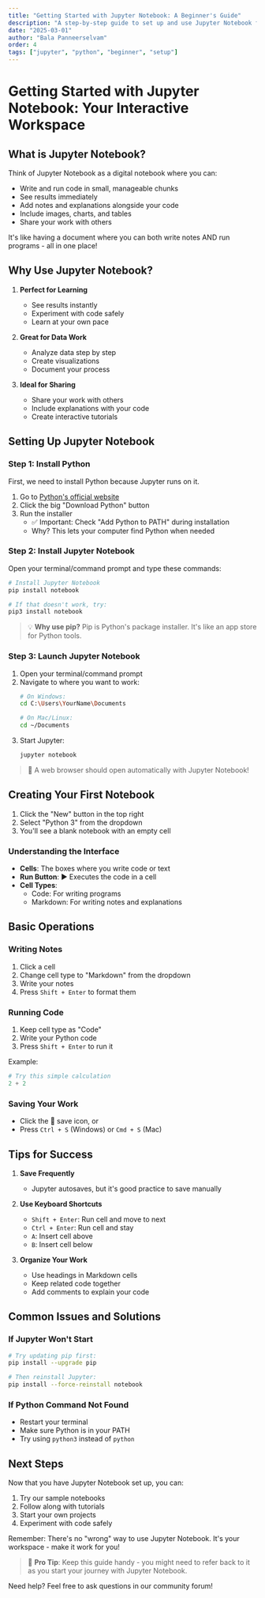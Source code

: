 ```yaml
---
title: "Getting Started with Jupyter Notebook: A Beginner's Guide"
description: "A step-by-step guide to set up and use Jupyter Notebook for beginners, with no coding experience required."
date: "2025-03-01"
author: "Bala Panneerselvam"
order: 4
tags: ["jupyter", "python", "beginner", "setup"]
---
```


# Getting Started with Jupyter Notebook: Your Interactive Workspace

## What is Jupyter Notebook?

Think of Jupyter Notebook as a digital notebook where you can:
- Write and run code in small, manageable chunks
- See results immediately
- Add notes and explanations alongside your code
- Include images, charts, and tables
- Share your work with others

It's like having a document where you can both write notes AND run programs - all in one place!

## Why Use Jupyter Notebook?

1. **Perfect for Learning**
   - See results instantly
   - Experiment with code safely
   - Learn at your own pace

2. **Great for Data Work**
   - Analyze data step by step
   - Create visualizations
   - Document your process

3. **Ideal for Sharing**
   - Share your work with others
   - Include explanations with your code
   - Create interactive tutorials

## Setting Up Jupyter Notebook

### Step 1: Install Python
First, we need to install Python because Jupyter runs on it.

1. Go to [Python's official website](https://www.python.org/downloads/)
2. Click the big "Download Python" button
3. Run the installer
   - ✅ Important: Check "Add Python to PATH" during installation
   - Why? This lets your computer find Python when needed

### Step 2: Install Jupyter Notebook

Open your terminal/command prompt and type these commands:

```bash
# Install Jupyter Notebook
pip install notebook

# If that doesn't work, try:
pip3 install notebook
```

> 💡 **Why use pip?** 
> Pip is Python's package installer. It's like an app store for Python tools.

### Step 3: Launch Jupyter Notebook

1. Open your terminal/command prompt
2. Navigate to where you want to work:
   ```bash
   # On Windows:
   cd C:\Users\YourName\Documents

   # On Mac/Linux:
   cd ~/Documents
   ```
3. Start Jupyter:
   ```bash
   jupyter notebook
   ```

> 🎉 A web browser should open automatically with Jupyter Notebook!

## Creating Your First Notebook

1. Click the "New" button in the top right
2. Select "Python 3" from the dropdown
3. You'll see a blank notebook with an empty cell

### Understanding the Interface

- **Cells**: The boxes where you write code or text
- **Run Button**: ▶️ Executes the code in a cell
- **Cell Types**:
  - Code: For writing programs
  - Markdown: For writing notes and explanations

## Basic Operations

### Writing Notes
1. Click a cell
2. Change cell type to "Markdown" from the dropdown
3. Write your notes
4. Press `Shift + Enter` to format them

### Running Code
1. Keep cell type as "Code"
2. Write your Python code
3. Press `Shift + Enter` to run it

Example:
```python
# Try this simple calculation
2 + 2
```

### Saving Your Work
- Click the 💾 save icon, or
- Press `Ctrl + S` (Windows) or `Cmd + S` (Mac)

## Tips for Success

1. **Save Frequently**
   - Jupyter autosaves, but it's good practice to save manually

2. **Use Keyboard Shortcuts**
   - `Shift + Enter`: Run cell and move to next
   - `Ctrl + Enter`: Run cell and stay
   - `A`: Insert cell above
   - `B`: Insert cell below

3. **Organize Your Work**
   - Use headings in Markdown cells
   - Keep related code together
   - Add comments to explain your code

## Common Issues and Solutions

### If Jupyter Won't Start
```bash
# Try updating pip first:
pip install --upgrade pip

# Then reinstall Jupyter:
pip install --force-reinstall notebook
```

### If Python Command Not Found
- Restart your terminal
- Make sure Python is in your PATH
- Try using `python3` instead of `python`

## Next Steps

Now that you have Jupyter Notebook set up, you can:
1. Try our sample notebooks
2. Follow along with tutorials
3. Start your own projects
4. Experiment with code safely

Remember: There's no "wrong" way to use Jupyter Notebook. It's your workspace - make it work for you!

> 🔑 **Pro Tip**: Keep this guide handy - you might need to refer back to it as you start your journey with Jupyter Notebook.

Need help? Feel free to ask questions in our community forum!
